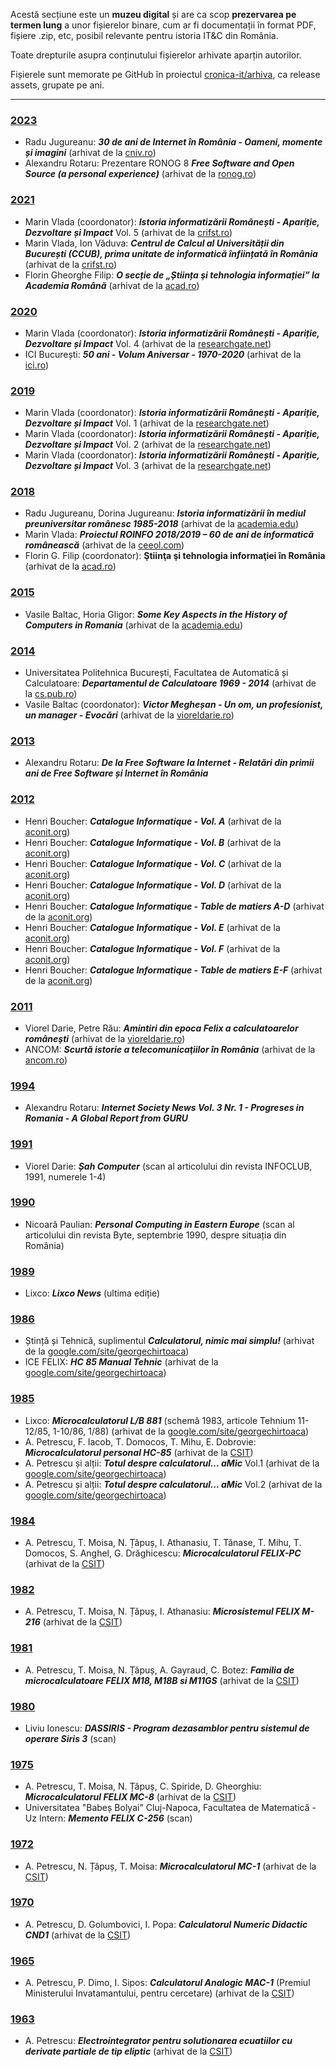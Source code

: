 
Acestă secțiune este un **muzeu digital** și are ca scop **prezervarea pe termen
lung** a unor fișierelor binare, cum ar fi documentații
în format PDF, fișiere .zip, etc, posibil relevante pentru
istoria IT&C din România.

Toate drepturile asupra conținutului fișierelor arhivate aparțin autorilor.

Fișierele sunt memorate pe GitHub în proiectul
[cronica-it/arhiva](https://github.com/cronica-it/arhiva/releases),
ca release assets, grupate pe ani.

---

### [2023](https://github.com/cronica-it/arhiva/releases/tag/2023)

- Radu Jugureanu: _**30 de ani de Internet în România - Oameni, momente și imagini**_ (arhivat de la [cniv.ro](https://cniv.ro/documents/26/CNIV_Volum_Aniversar_2023_-_Versiune_Online_DPxioQg.pdf)) <PdfLink href="https://github.com/cronica-it/arhiva/releases/download/2023/radujugu-cniv-volum-aniversar-2023-versiune-online.pdf"/>
- Alexandru Rotaru: Prezentare RONOG 8 _**Free Software and Open Source (a personal experience)**_ (arhivat de la [ronog.ro](https://ronog.ro/presentations/ronog8/Alexandru_Rotaru-RoLink_Plus_SA-Free_Software_and_Open_Source_a_personal_experience.pdf)) <PdfLink href="https://github.com/cronica-it/arhiva/releases/download/2023/arot-ronog8-free-software-and-open-source.pdf"/>

### [2021](https://github.com/cronica-it/arhiva/releases/tag/2021)

- Marin Vlada (coordonator): _**Istoria informatizării Românești - Apariție, Dezvoltare și Impact**_ Vol. 5 (arhivat de la [crifst.ro](https://www.crifst.ro/carte/istoria-informaticii-romanesti-volumul-v/)) <PdfLink href="https://github.com/cronica-it/arhiva/releases/download/2021/mvlada-istoria-informaticii-romanesti-vol-v-cap-11-12.pdf"/>
- Marin Vlada, Ion Văduva: _**Centrul de Calcul al Universității din București (CCUB), prima unitate de informatică înființată în România**_ (arhivat de la [crifst.ro](https://www.crifst.ro/carte/o-istorie-ce-trebuie-cunoscuta-centrul-de-calcul-al-universitatii-din-bucuresti-ccub-prima-unitate-de-informatica-infiintata-in-romania/)) <PdfLink href="https://github.com/cronica-it/arhiva/releases/download/2021/mvlada-ccub-prima-unitate-de-informatica.pdf"/>
- Florin Gheorghe Filip: _**O secție de „Știința şi tehnologia informației” la Academia Română**_ (arhivat de la [acad.ro](https://acad.ro/ProiectEditorial2021/pdf/s14/S14-IT-Istoric.pdf)) <PdfLink href="https://github.com/cronica-it/arhiva/releases/download/2021/ffilip-s14-it-istoric.pdf"/>

### [2020](https://github.com/cronica-it/arhiva/releases/tag/2020)

- Marin Vlada (coordonator): _**Istoria informatizării Românești - Apariție, Dezvoltare și Impact**_ Vol. 4 (arhivat de la [researchgate.net](https://www.researchgate.net/profile/Marin-Vlada/publication/349835992_Istoria_informaticii_romanesti_Aparitie_dezvoltare_si_impact_vol_IV_2020/links/60434dd5299bf1e0785b3f95/Istoria-informaticii-romanesti-Aparitie-dezvoltare-si-impact-vol-IV-2020.pdf)) <PdfLink href="https://github.com/cronica-it/arhiva/releases/download/2020/mvlada-istoria-informaticii-romanesti-vol-iv-cap-7-10.pdf"/>
- ICI București: _**50 ani - Volum Aniversar - 1970-2020**_ (arhivat de la [ici.ro](https://www.ici.ro/documents/24/ICI_Bucuresti-50_ani_tdHL8av.pdf)) <PdfLink href="https://github.com/cronica-it/arhiva/releases/download/2020/ici-bucuresti-50-ani.pdf"/>

### [2019](https://github.com/cronica-it/arhiva/releases/tag/2019)

- Marin Vlada (coordonator): _**Istoria informatizării Românești - Apariție, Dezvoltare și Impact**_ Vol. 1 (arhivat de la [researchgate.net](https://www.researchgate.net/profile/Marin-Vlada/publication/349835957_Istoria_informaticii_romanesti_Aparitie_dezvoltare_si_impact_vol_I_2019/links/60434716299bf1e0785b3e17/Istoria-informaticii-romanesti-Aparitie-dezvoltare-si-impact-vol-I-2019.pdf)) <PdfLink href="https://github.com/cronica-it/arhiva/releases/download/2019/mvlada-istoria-informaticii-romanesti-vol-i-cap-1.pdf"/>
- Marin Vlada (coordonator): _**Istoria informatizării Românești - Apariție, Dezvoltare și Impact**_ Vol. 2 (arhivat de la [researchgate.net](https://www.researchgate.net/profile/Marin-Vlada/publication/349835982_ISTORIA_INFORMATICII_ROMANESTI_APARITIE_DEZVOLTARE_SI_IMPACT_OAMENI_INSTITUTII_CONCEPTE_TEORII_SI_TEHNOLOGII_VOLUMUL_II_Capitolul_2_Contextul_national_privind_fondarea_informaticii_romanesti/links/60434af5299bf1e0785b3f2a/ISTORIA-INFORMATICII-ROMANESTI-APARITIE-DEZVOLTARE-SI-IMPACT-OAMENI-INSTITUTII-CONCEPTE-TEORII-SI-TEHNOLOGII-VOLUMUL-II-Capitolul-2-Contextul-national-privind-fondarea-informaticii-romanesti.pdf)) <PdfLink href="https://github.com/cronica-it/arhiva/releases/download/2019/mvlada-istoria-informaticii-romanesti-vol-ii-cap-2.pdf"/>
- Marin Vlada (coordonator): _**Istoria informatizării Românești - Apariție, Dezvoltare și Impact**_ Vol. 3 (arhivat de la [researchgate.net](https://www.researchgate.net/profile/Marin-Vlada/publication/349836131_Istoria_informaticii_romanesti_Aparitie_dezvoltare_si_impact_vol_III_2020/links/60434c8e4585154e8c7c4f9d/Istoria-informaticii-romanesti-Aparitie-dezvoltare-si-impact-vol-III-2020.pdf)) <PdfLink href="https://github.com/cronica-it/arhiva/releases/download/2019/mvlada-istoria-informaticii-romanesti-vol-iii-cap-3-6.pdf"/>

### [2018](https://github.com/cronica-it/arhiva/releases/tag/2018)

- Radu Jugureanu, Dorina Jugureanu: _**Istoria informatizării în mediul
preuniversitar românesc 1985-2018**_ (arhivat de la [academia.edu](https://www.academia.edu/43375781/Istoria_informatizării_în_mediul_preuniversitar_românesc_1985_2018)) <PdfLink href="https://github.com/cronica-it/arhiva/releases/download/2018/radujugu-istoria-informatizarii-in-mediul-preuniv.pdf"/>
- Marin Vlada: _**Proiectul ROINFO 2018/2019 – 60 de ani de informatică românească**_ (arhivat de la [ceeol.com](https://www.ceeol.com/search/article-detail?id=792053)) <PdfLink href="https://github.com/cronica-it/arhiva/releases/download/2018/mvlada-proiectul-roinfo-2018-2019-dis-vol-xi.pdf"/>
- Florin G. Filip (coordonator): **Ştiinţa şi tehnologia informaţiei în România** (arhivat de la [acad.ro](https://acad.ro/bdar/STI/sti.html)) <PdfLink href="https://github.com/cronica-it/arhiva/releases/download/2018/ffilip-stiinta-si-tehnologia-informatiei-in-romania-d0526-sti-romania-665.pdf"/>

### [2015](https://github.com/cronica-it/arhiva/releases/tag/2015)

- Vasile Baltac, Horia Gligor: _**Some Key Aspects in the History of Computers in Romania**_ (arhivat de la [academia.edu](https://www.academia.edu/11555241/Some_Key_Aspects_in_the_History_of_Computers_in_Romania)) <PdfLink href="https://github.com/cronica-it/arhiva/releases/download/2015/vbaltac-some-key-aspects-in-the-history-of-computing-in-romania.pdf"/>

### [2014](https://github.com/cronica-it/arhiva/releases/tag/2014)

- Universitatea Politehnica București, Facultatea de Automaticã și Calculatoare: _**Departamentul de Calculatoare 1969 - 2014**_ (arhivat de la [cs.pub.ro](https://cs.pub.ro/Videos/Aniversare45CS/Brosura45CS.pdf)) <PdfLink href="https://github.com/cronica-it/arhiva/releases/download/2014/upb-brosura-45-cs.pdf"/>
- Vasile Baltac (coordonator): _**Victor Megheșan - Un om, un profesionist, un manager - Evocări**_ (arhivat de la [vioreldarie.ro](https://www.vioreldarie.ro/Creatii/Vasile%20Baltac%20&%20colectiv%20-%20Victor%20Meghesan%20-%20Evocari%20Revizuit.pdf)) <PdfLink href="https://github.com/cronica-it/arhiva/releases/download/2014/vbaltac-victor-meghesan-evocari-revizuit.pdf"/>

### [2013](https://github.com/cronica-it/arhiva/releases/tag/2013)

- Alexandru Rotaru: _**De la Free Software la Internet - Relatări din primii ani de Free Software și Internet în România**_ <PdfLink href="https://github.com/cronica-it/arhiva/releases/download/2013/arot-brosura-a5-tipar.pdf"/>

### [2012](https://github.com/cronica-it/arhiva/releases/tag/2012)

- Henri Boucher: _**Catalogue Informatique - Vol. A**_ (arhivat de la [aconit.org](https://www.aconit.org/histoire/iga_boucher/)) <PdfLink href="https://github.com/cronica-it/arhiva/releases/download/2012/hboucher-catalog-informatique-vol-a-0-300.pdf"/>
- Henri Boucher: _**Catalogue Informatique - Vol. B**_ (arhivat de la [aconit.org](https://www.aconit.org/histoire/iga_boucher/)) <PdfLink href="https://github.com/cronica-it/arhiva/releases/download/2012/hboucher-catalog-informatique-vol-b-301-338.pdf"/>
- Henri Boucher: _**Catalogue Informatique - Vol. C**_ (arhivat de la [aconit.org](https://www.aconit.org/histoire/iga_boucher/)) <PdfLink href="https://github.com/cronica-it/arhiva/releases/download/2012/hboucher-catalog-informatique-vol-c-339-548.pdf"/>
- Henri Boucher: _**Catalogue Informatique - Vol. D**_ (arhivat de la [aconit.org](https://www.aconit.org/histoire/iga_boucher/)) <PdfLink href="https://github.com/cronica-it/arhiva/releases/download/2012/hboucher-catalog-informatique-vol-d-549-696.pdf"/>
- Henri Boucher: _**Catalogue Informatique - Table de matiers A-D**_ (arhivat de la [aconit.org](https://www.aconit.org/histoire/iga_boucher/)) <PdfLink href="https://github.com/cronica-it/arhiva/releases/download/2012/hboucher-catalog-informatique-tab-mat-A-B-C-D.pdf"/>
- Henri Boucher: _**Catalogue Informatique - Vol. E**_ (arhivat de la [aconit.org](https://www.aconit.org/histoire/iga_boucher/)) <PdfLink href="https://github.com/cronica-it/arhiva/releases/download/2012/hboucher-catalog-informatique-vol-e-700-745.pdf"/>
- Henri Boucher: _**Catalogue Informatique - Vol. F**_ (arhivat de la [aconit.org](https://www.aconit.org/histoire/iga_boucher/)) <PdfLink href="https://github.com/cronica-it/arhiva/releases/download/2012/hboucher-catalog-informatique-vol-f-746-773.pdf"/>
- Henri Boucher: _**Catalogue Informatique - Table de matiers E-F**_ (arhivat de la [aconit.org](https://www.aconit.org/histoire/iga_boucher/)) <PdfLink href="https://github.com/cronica-it/arhiva/releases/download/2012/hboucher-catalog-informatique-tab-mat-E-F.pdf"/>

### [2011](https://github.com/cronica-it/arhiva/releases/tag/2011)

- Viorel Darie, Petre Rău: _**Amintiri din epoca Felix a calculatoarelor româneşti**_ (arhivat de la [vioreldarie.ro](https://www.vioreldarie.ro/Creatii/Amintiri%20din%20epoca%20FELIX%20a%20calculatoarelor%20romanesti.pdf)) <PdfLink href="https://github.com/cronica-it/arhiva/releases/download/2011/vdarie-amintiri-din-epoca-felix-a-calculatoarelor-romanesti.pdf"/>
- ANCOM: _**Scurtă istorie a telecomunicaţiilor în România**_ (arhivat de la [ancom.ro](https://www.ancom.ro/uploads/links_files/Brosura_20ani_Ancom.pdf)) <PdfLink href="https://github.com/cronica-it/arhiva/releases/download/2011/ancom-brosura-20-ani.pdf"/>

### [1994](https://github.com/cronica-it/arhiva/releases/tag/1994)

- Alexandru Rotaru: _**Internet Society News Vol. 3 Nr. 1 - Progreses in Romania - A Global Report from GURU**_ <PdfLink href="https://github.com/cronica-it/arhiva/releases/download/1994/internet-society-news-1994-vol-3-no-1.pdf"/>

### [1991](https://github.com/cronica-it/arhiva/releases/tag/1991)

- Viorel Darie: _**Șah Computer**_ (scan al articolului din revista INFOCLUB, 1991, numerele 1-4) <PdfLink href="https://github.com/cronica-it/arhiva/releases/download/1991/vdarie-revista-infoclub-91-sah-calculator.pdf"/>

### [1990](https://github.com/cronica-it/arhiva/releases/tag/1990)

- Nicoară Paulian: _**Personal Computing in Eastern Europe**_ (scan al articolului din revista Byte, septembrie 1990, despre situația din România) <PdfLink href="https://github.com/cronica-it/arhiva/releases/download/1990/byte-1990-lixco.pdf"/>

### [1989](https://github.com/cronica-it/arhiva/releases/tag/1989)

- Lixco: _**Lixco News**_ (ultima ediție) <PdfLink href="https://github.com/cronica-it/arhiva/releases/download/1989/lixco-news-last-edition.pdf"/>

### [1986](https://github.com/cronica-it/arhiva/releases/tag/1986)

- Ștință și Tehnică, suplimentul _**Calculatorul, nimic mai simplu!**_ (arhivat de la [google.com/site/georgechirtoaca](https://sites.google.com/site/georgechirtoaca/documentation)) <PdfLink href="https://github.com/cronica-it/arhiva/releases/download/1986/stiinta-tehnica-calculatorul-nimic-mai-simplu.pdf"/>
- ICE FELIX: _**HC 85 Manual Tehnic**_ (arhivat de la [google.com/site/georgechirtoaca](https://sites.google.com/site/georgechirtoaca/documentation)) <PdfLink href="https://github.com/cronica-it/arhiva/releases/download/1986/ice-hc-85-manual-tehnic.pdf"/>

### [1985](https://github.com/cronica-it/arhiva/releases/tag/1985)

- Lixco: _**Microcalculatorul L/B 881**_ (schemă 1983, articole Tehnium 11-12/85, 1-10/86, 1/88) (arhivat de la [google.com/site/georgechirtoaca](https://sites.google.com/site/georgechirtoaca/documentation)) <PdfLink href="https://github.com/cronica-it/arhiva/releases/download/1985/lixco-lb-881-tehnium.pdf"/>
- A. Petrescu, F. Iacob, T. Domocos, T. Mihu, E. Dobrovie: _**Microcalculatorul personal HC-85**_  (arhivat de la [CSIT](http://www.csit-sun.pub.ro/research/history)) <PdfLink href="https://github.com/cronica-it/arhiva/releases/download/1985/apetrescu-hc-85.pdf"/>
- A. Petrescu și alții: _**Totul despre calculatorul... aMic**_ Vol.1 (arhivat de la [google.com/site/georgechirtoaca](https://sites.google.com/site/georgechirtoaca/documentation)) <PdfLink href="https://github.com/cronica-it/arhiva/releases/download/1985/apetrescu-totul-despre-calculatorul-personal-amic-vol-1.pdf"/>
- A. Petrescu și alții: _**Totul despre calculatorul... aMic**_ Vol.2 (arhivat de la [google.com/site/georgechirtoaca](https://sites.google.com/site/georgechirtoaca/documentation)) <PdfLink href="https://github.com/cronica-it/arhiva/releases/download/1985/apetrescu-totul-despre-calculatorul-personal-amic-vol-2.pdf"/>

### [1984](https://github.com/cronica-it/arhiva/releases/tag/1984)

- A. Petrescu, T. Moisa, N. Țăpuș, I. Athanasiu, T. Tănase, T. Mihu, T. Domocos, S. Anghel, G. Drăghicescu: _**Microcalculatorul FELIX-PC**_ (arhivat de la [CSIT](http://www.csit-sun.pub.ro/research/history)) <PdfLink href="https://github.com/cronica-it/arhiva/releases/download/1984/apetrescu-felix-pc.pdf"/>

### [1982](https://github.com/cronica-it/arhiva/releases/tag/1982)

- A. Petrescu, T. Moisa, N. Țăpuș, I. Athanasiu: _**Microsistemul FELIX M-216**_ (arhivat de la [CSIT](http://www.csit-sun.pub.ro/research/history)) <PdfLink href="https://github.com/cronica-it/arhiva/releases/download/1982/apetrescu-felix-m-216.pdf"/>

### [1981](https://github.com/cronica-it/arhiva/releases/tag/1981)

- A. Petrescu, T. Moisa, N. Țăpuș, A. Gayraud, C. Botez: _**Familia de microcalculatoare FELIX M18, M18B si M11GS**_ (arhivat de la [CSIT](http://www.csit-sun.pub.ro/research/history)) <PdfLink href="https://github.com/cronica-it/arhiva/releases/download/1981/apetrescu-felix-m18-118.pdf"/>

### [1980](https://github.com/cronica-it/arhiva/releases/tag/1980)

- Liviu Ionescu: _**DASSIRIS - Program dezasamblor pentru sistemul de operare Siris 3**_ (scan) <PdfLink href="https://github.com/cronica-it/arhiva/releases/download/1980/ilg-proiect-dassiris.pdf"/>

### [1975](https://github.com/cronica-it/arhiva/releases/tag/1975)

- A. Petrescu, T. Moisa, N. Țăpuș, C. Spiride, D. Gheorghiu: _**Microcalculatorul FELIX MC-8**_ (arhivat de la [CSIT](http://www.csit-sun.pub.ro/research/history)) <PdfLink href="https://github.com/cronica-it/arhiva/releases/download/1975/apetrescu-felix-mc-8.pdf"/>
- Universitatea "Babeș Bolyai" Cluj-Napoca, Facultatea de Matematică - Uz Intern: _**Memento FELIX C-256**_ (scan) <PdfLink href="https://github.com/cronica-it/arhiva/releases/download/1975/babesbalyai-memento-felix-c-256.pdf"/>

### [1972](https://github.com/cronica-it/arhiva/releases/tag/1972)

- A. Petrescu, N. Țăpuș, T. Moisa: _**Microcalculatorul MC-1**_ (arhivat de la [CSIT](http://www.csit-sun.pub.ro/research/history)) <PdfLink href="https://github.com/cronica-it/arhiva/releases/download/1972/apetrescu-micro-mc1.pdf"/>

### [1970](https://github.com/cronica-it/arhiva/releases/tag/1970)

- A. Petrescu, D. Golumbovici, I. Popa: _**Calculatorul Numeric Didactic CND1**_ (arhivat de la [CSIT](http://www.csit-sun.pub.ro/research/history)) <PdfLink href="https://github.com/cronica-it/arhiva/releases/download/1970/apetrescu-calc-cnd-1.pdf"/>

### [1965](https://github.com/cronica-it/arhiva/releases/tag/1965)

- A. Petrescu, P. Dimo, I. Sipos: _**Calculatorul Analogic MAC-1**_ (Premiul Ministerului Invatamantului, pentru cercetare) (arhivat de la [CSIT](http://www.csit-sun.pub.ro/research/history)) <PdfLink href="https://github.com/cronica-it/arhiva/releases/download/1965/apetrescu-mac-1.pdf"/>

### [1963](https://github.com/cronica-it/arhiva/releases/tag/1963)

- A. Petrescu: _**Electrointegrator pentru solutionarea ecuatiilor cu derivate partiale de tip eliptic**_ (arhivat de la [CSIT](http://www.csit-sun.pub.ro/research/history)) <PdfLink href="https://github.com/cronica-it/arhiva/releases/download/1963/apetrescu-electrointeg.pdf"/>
